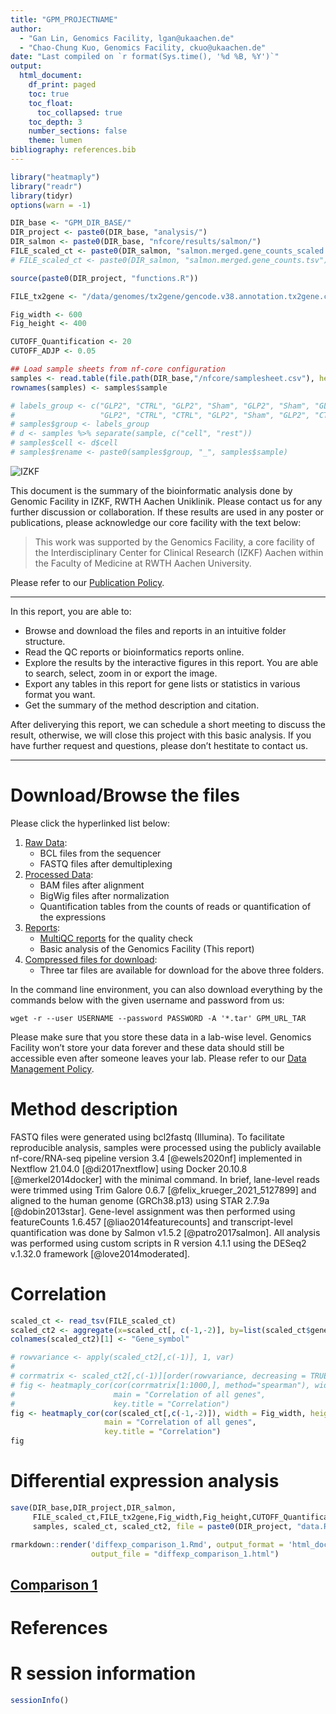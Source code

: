 ```yaml
---
title: "GPM_PROJECTNAME"
author: 
  - "Gan Lin, Genomics Facility, lgan@ukaachen.de"
  - "Chao-Chung Kuo, Genomics Facility, ckuo@ukaachen.de"
date: "Last compiled on `r format(Sys.time(), '%d %B, %Y')`"
output:
  html_document:
    df_print: paged
    toc: true
    toc_float:
      toc_collapsed: true
    toc_depth: 3
    number_sections: false
    theme: lumen
bibliography: references.bib
---
```


```r
library("heatmaply")
library("readr")
library(tidyr)
options(warn = -1)

DIR_base <- "GPM_DIR_BASE/"
DIR_project <- paste0(DIR_base, "analysis/")
DIR_salmon <- paste0(DIR_base, "nfcore/results/salmon/")
FILE_scaled_ct <- paste0(DIR_salmon, "salmon.merged.gene_counts_scaled.tsv")
# FILE_scaled_ct <- paste0(DIR_salmon, "salmon.merged.gene_counts.tsv")

source(paste0(DIR_project, "functions.R"))

FILE_tx2gene <- "/data/genomes/tx2gene/gencode.v38.annotation.tx2gene.csv"

Fig_width <- 600
Fig_height <- 400

CUTOFF_Quantification <- 20
CUTOFF_ADJP <- 0.05

## Load sample sheets from nf-core configuration
samples <- read.table(file.path(DIR_base,"/nfcore/samplesheet.csv"), header=TRUE, sep = ",")
rownames(samples) <- samples$sample

# labels_group <- c("GLP2", "CTRL", "GLP2", "Sham", "GLP2", "Sham", "GLP2", "CTRL", "Sham",
#                   "GLP2", "CTRL", "CTRL", "GLP2", "Sham", "GLP2", "CTRL", "Sham")
# samples$group <- labels_group
# d <- samples %>% separate(sample, c("cell", "rest"))
# samples$cell <- d$cell
# samples$rename <- paste0(samples$group, "_", samples$sample)

```


![](https://www.medizin.rwth-aachen.de/global/show_document.asp?id=aaaaaaaaaawfyoe "IZKF")

This document is the summary of the bioinformatic analysis done by Genomic Facility in IZKF, RWTH Aachen Uniklinik. Please contact us for any further discussion or collaboration. If these results are used in any poster or publications, please acknowledge our core facility with the text below:

> This work was supported by the Genomics Facility, a core facility of the Interdisciplinary Center for Clinical Research (IZKF) Aachen within the Faculty of Medicine at RWTH Aachen University.

Please refer to our [Publication Policy](https://genomics.rwth-aachen.de/services/publication-policy/).


***

In this report, you are able to:

* Browse and download the files and reports in an intuitive folder structure.
* Read the QC reports or bioinformatics reports online.
* Explore the results by the interactive figures in this report. You are able to search, select, zoom in or export the image.
* Export any tables in this report for gene lists or statistics in various format you want.
* Get the summary of the method description and citation.

After deliverying this report, we can schedule a short meeting to discuss the result, otherwise, we will close this project with this basic analysis. If you have further request and questions, please don't hestitate to contact us. 

***

# Download/Browse the files

Please click the hyperlinked list below:

1. [Raw Data](GPM_URL_1_Raw_data): 
    * BCL files from the sequencer
    * FASTQ files after demultiplexing
2. [Processed Data](GPM_URL_2_Processed_data): 
    * BAM files after alignment
    * BigWig files after normalization
    * Quantification tables from the counts of reads or quantification of the expressions
3. [Reports](GPM_URL_3_Reports):
    * [MultiQC reports](GPM_URL_3_Reports/multiqc/multiqc_report.html) for the quality check
    * Basic analysis of the Genomics Facility (This report)
4. [Compressed files for download](GPM_URL_TAR):
    * Three tar files are available for download for the above three folders.
  
In the command line environment, you can also download everything by the commands below with the given username and password from us:

```
wget -r --user USERNAME --password PASSWORD -A '*.tar' GPM_URL_TAR
```

Please make sure that you store these data in a lab-wise level. Genomics Facility won't store your data forever and these data should still be accessible even after someone leaves your lab. Please refer to our [Data Management Policy](https://genomics.rwth-aachen.de/services/data-management-policy/).

# Method description

FASTQ files were generated using bcl2fastq (Illumina). To facilitate reproducible analysis, samples were processed using the publicly available nf-core/RNA-seq pipeline version 3.4 [@ewels2020nf] implemented in Nextflow 21.04.0 [@di2017nextflow] using Docker 20.10.8 [@merkel2014docker] with the minimal command. In brief, lane-level reads were trimmed using Trim Galore 0.6.7 [@felix_krueger_2021_5127899] and aligned to the human genome (GRCh38.p13) using STAR 2.7.9a [@dobin2013star]. Gene-level assignment was then performed using featureCounts 1.6.457 [@liao2014featurecounts] and transcript-level quantification was done by Salmon v1.5.2 [@patro2017salmon]. All analysis was performed using custom scripts in R version 4.1.1 using the DESeq2 v.1.32.0 framework [@love2014moderated]. 


# Correlation

```r
scaled_ct <- read_tsv(FILE_scaled_ct)
scaled_ct2 <- aggregate(x=scaled_ct[, c(-1,-2)], by=list(scaled_ct$gene_name), FUN=mean)
colnames(scaled_ct2)[1] <- "Gene_symbol"
```

```r
# rowvariance <- apply(scaled_ct2[,c(-1)], 1, var)
# 
# corrmatrix <- scaled_ct2[,c(-1)][order(rowvariance, decreasing = TRUE), ]
# fig <- heatmaply_cor(cor(corrmatrix[1:1000,], method="spearman"), width = Fig_width, height = Fig_height,
#                      main = "Correlation of all genes",
#                      key.title = "Correlation")
fig <- heatmaply_cor(cor(scaled_ct[,c(-1,-2)]), width = Fig_width, height = Fig_height,
                     main = "Correlation of all genes",
                     key.title = "Correlation")
fig
```


# Differential expression analysis

```r
save(DIR_base,DIR_project,DIR_salmon,
     FILE_scaled_ct,FILE_tx2gene,Fig_width,Fig_height,CUTOFF_Quantification,CUTOFF_ADJP,
     samples, scaled_ct, scaled_ct2, file = paste0(DIR_project, "data.RData"))

rmarkdown::render('diffexp_comparison_1.Rmd', output_format = 'html_document',
                  output_file = "diffexp_comparison_1.html")
```

## [Comparison 1](diffexp_comparison_1.html) 


# References

<div id="refs"></div>


# R session information

```r
sessionInfo()
```